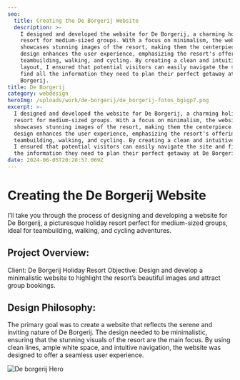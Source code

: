 ```yaml
---
seo:
  title: Creating the De Borgerij Website
  description: >-
    I designed and developed the website for De Borgerij, a charming holiday
    resort for medium-sized groups. With a focus on minimalism, the website
    showcases stunning images of the resort, making them the centerpiece. The
    design enhances the user experience, emphasizing the resort's offerings for
    teambuilding, walking, and cycling. By creating a clean and intuitive
    layout, I ensured that potential visitors can easily navigate the site and
    find all the information they need to plan their perfect getaway at De
    Borgerij.
title: De Borgerij
category: webdesign
heroImg: /uploads/work/de-borgerij/de_borgerij-fotos_bgigp7.png
excerpt: >-
  I designed and developed the website for De Borgerij, a charming holiday
  resort for medium-sized groups. With a focus on minimalism, the website
  showcases stunning images of the resort, making them the centerpiece. The
  design enhances the user experience, emphasizing the resort's offerings for
  teambuilding, walking, and cycling. By creating a clean and intuitive layout,
  I ensured that potential visitors can easily navigate the site and find all
  the information they need to plan their perfect getaway at De Borgerij.
date: 2024-06-05T20:28:57.069Z
---
```


# Creating the De Borgerij Website

I’ll take you through the process of designing and developing a website for De
Borgerij, a picturesque holiday resort perfect for medium-sized groups, ideal
for teambuilding, walking, and cycling adventures.

## Project Overview:

Client: De Borgerij Holiday Resort Objective: Design and develop a minimalistic
website to highlight the resort’s beautiful images and attract group bookings.

## Design Philosophy:

The primary goal was to create a website that reflects the serene and inviting
nature of De Borgerij. The design needed to be minimalistic, ensuring that the
stunning visuals of the resort are the main focus. By using clean lines, ample
white space, and intuitive navigation, the website was designed to offer a
seamless user experience.

<image
  alt="De borgerij Hero"
  src="/uploads/work/de-borgerij/de_bogerij-hero_dw1cnl.png"
  compact={false}
/>
